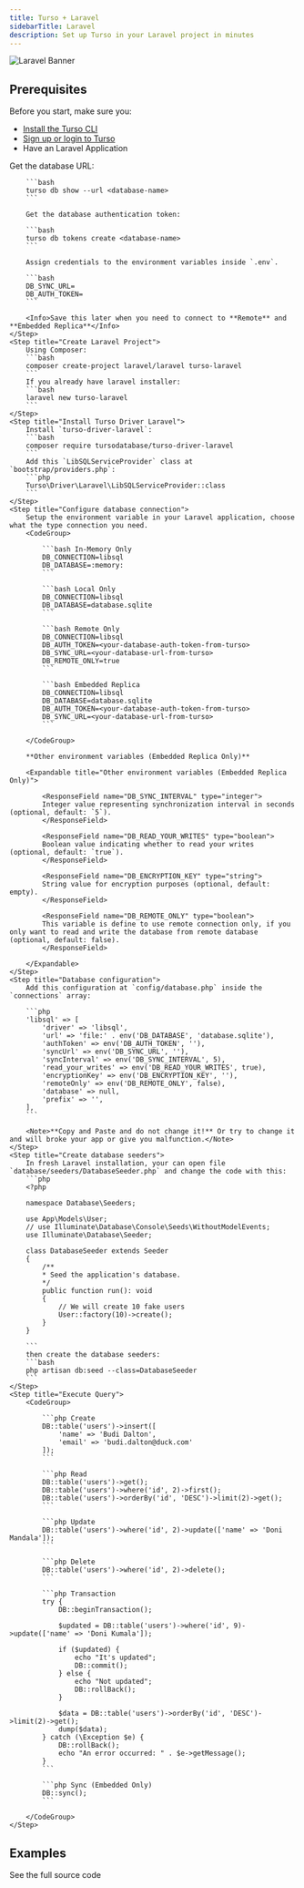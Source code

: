 ```yaml
---
title: Turso + Laravel
sidebarTitle: Laravel
description: Set up Turso in your Laravel project in minutes
---
```


![Laravel Banner](/images/guides/laravel-banner.png)

## Prerequisites

Before you start, make sure you:

- [Install the Turso CLI](/cli/installation)
- [Sign up or login to Turso](/cli/authentication#signup)
- Have an Laravel Application

<Snippet file="install-libsql-extension-php.mdx" />

<Steps>
    <Step title="Configure database credentials">
        Get the database URL:

        ```bash
        turso db show --url <database-name>
        ```

        Get the database authentication token:

        ```bash
        turso db tokens create <database-name>
        ```

        Assign credentials to the environment variables inside `.env`.

        ```bash
        DB_SYNC_URL=
        DB_AUTH_TOKEN=
        ```

        <Info>Save this later when you need to connect to **Remote** and **Embedded Replica**</Info>
    </Step>
    <Step title="Create Laravel Project">
        Using Composer:
        ```bash
        composer create-project laravel/laravel turso-laravel
        ```
        If you already have laravel installer:
        ```bash
        laravel new turso-laravel
        ```
    </Step>
    <Step title="Install Turso Driver Laravel">
        Install `turso-driver-laravel`:
        ```bash
        composer require tursodatabase/turso-driver-laravel
        ```
        Add this `LibSQLServiceProvider` class at `bootstrap/providers.php`:
        ```php
        Turso\Driver\Laravel\LibSQLServiceProvider::class
        ```
    </Step>
    <Step title="Configure database connection">
        Setup the environment variable in your Laravel application, choose what the type connection you need.
        <CodeGroup>

            ```bash In-Memory Only
            DB_CONNECTION=libsql
            DB_DATABASE=:memory:
            ```

            ```bash Local Only
            DB_CONNECTION=libsql
            DB_DATABASE=database.sqlite
            ```

            ```bash Remote Only
            DB_CONNECTION=libsql
            DB_AUTH_TOKEN=<your-database-auth-token-from-turso>
            DB_SYNC_URL=<your-database-url-from-turso>
            DB_REMOTE_ONLY=true
            ```

            ```bash Embedded Replica
            DB_CONNECTION=libsql
            DB_DATABASE=database.sqlite
            DB_AUTH_TOKEN=<your-database-auth-token-from-turso>
            DB_SYNC_URL=<your-database-url-from-turso>
            ```

        </CodeGroup>

        **Other environment variables (Embedded Replica Only)**

        <Expandable title="Other environment variables (Embedded Replica Only)">

            <ResponseField name="DB_SYNC_INTERVAL" type="integer">
            Integer value representing synchronization interval in seconds (optional, default: `5`).
            </ResponseField>

            <ResponseField name="DB_READ_YOUR_WRITES" type="boolean">
            Boolean value indicating whether to read your writes (optional, default: `true`).
            </ResponseField>

            <ResponseField name="DB_ENCRYPTION_KEY" type="string">
            String value for encryption purposes (optional, default: empty).
            </ResponseField>
            
            <ResponseField name="DB_REMOTE_ONLY" type="boolean">
            This variable is define to use remote connection only, if you only want to read and write the database from remote database (optional, default: false).
            </ResponseField>

        </Expandable>
    </Step>
    <Step title="Database configuration">
        Add this configuration at `config/database.php` inside the `connections` array:

        ```php
        'libsql' => [
            'driver' => 'libsql',
            'url' => 'file:' . env('DB_DATABASE', 'database.sqlite'),
            'authToken' => env('DB_AUTH_TOKEN', ''),
            'syncUrl' => env('DB_SYNC_URL', ''),
            'syncInterval' => env('DB_SYNC_INTERVAL', 5),
            'read_your_writes' => env('DB_READ_YOUR_WRITES', true),
            'encryptionKey' => env('DB_ENCRYPTION_KEY', ''),
            'remoteOnly' => env('DB_REMOTE_ONLY', false),
            'database' => null,
            'prefix' => '',
        ],
        ```

        <Note>**Copy and Paste and do not change it!** Or try to change it and will broke your app or give you malfunction.</Note>
    </Step>
    <Step title="Create database seeders">
        In fresh Laravel installation, your can open file `database/seeders/DatabaseSeeder.php` and change the code with this:
        ```php
        <?php

        namespace Database\Seeders;

        use App\Models\User;
        // use Illuminate\Database\Console\Seeds\WithoutModelEvents;
        use Illuminate\Database\Seeder;

        class DatabaseSeeder extends Seeder
        {
            /**
            * Seed the application's database.
            */
            public function run(): void
            {
                // We will create 10 fake users
                User::factory(10)->create();
            }
        }

        ```
        then create the database seeders:
        ```bash
        php artisan db:seed --class=DatabaseSeeder
        ```
    </Step>
    <Step title="Execute Query">
        <CodeGroup>

            ```php Create
            DB::table('users')->insert([
                'name' => 'Budi Dalton',
                'email' => 'budi.dalton@duck.com'
            ]);
            ```

            ```php Read
            DB::table('users')->get();
            DB::table('users')->where('id', 2)->first();
            DB::table('users')->orderBy('id', 'DESC')->limit(2)->get();
            ```

            ```php Update
            DB::table('users')->where('id', 2)->update(['name' => 'Doni Mandala']);
            ```

            ```php Delete
            DB::table('users')->where('id', 2)->delete();
            ```

            ```php Transaction
            try {
                DB::beginTransaction();

                $updated = DB::table('users')->where('id', 9)->update(['name' => 'Doni Kumala']);

                if ($updated) {
                    echo "It's updated";
                    DB::commit();
                } else {
                    echo "Not updated";
                    DB::rollBack();
                }

                $data = DB::table('users')->orderBy('id', 'DESC')->limit(2)->get();
                dump($data);
            } catch (\Exception $e) {
                DB::rollBack();
                echo "An error occurred: " . $e->getMessage();
            }
            ```

            ```php Sync (Embedded Only)
            DB::sync();
            ```

        </CodeGroup>
    </Step>
</Steps>

## Examples

<CardGroup cols={2}>
  <Card
    title="Laravel Authenticated Todo List - Breeze + Livewire Volt"
    icon="github"
    href="https://github.com/tursodatabase/example/laravel-authenticated-todo-list/tree/master"
  >
    See the full source code
  </Card>
</CardGroup>
